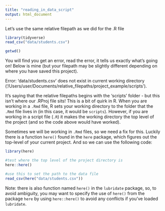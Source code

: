 ```yaml
---
title: "reading_in_data_script"
output: html_document
---
```


Let's use the same relative filepath as we did for the .R file

```r
library(tidyverse)
read_csv("data/students.csv")

getwd()
```

You will find you get an error, read the error, it tells us exactly what's going on! Below is mine (but your filepath may be slightly different depending on where you have saved this project). 

Error: 'data/students.csv' does not exist in current working directory ('/Users/user/Documents/relative_filepaths/project_example/scripts').

It's saying that the relative filepaths begins with the 'scripts' folder - but this isn't where our .RProj file sits! This is a bit of quirk in R. When you are working in a `.Rmd` file, R sets your working directory to the folder that the `.Rmd` file lives in (in this case, it would be `scripts`). However, if you are working in a script file (`.R`) it makes the working directory the top level of the project (and so the code above would have worked). 

Sometimes we will be working in `.Rmd` files, so we need a fix for this. Luckily there is a function `here()` found in the `here` package, which figures out the top-level of your current project. And so we can use the following code:

```r
library(here)

#test where the top level of the project directory is 
here::here()

#use this to set the path to the data file
read_csv(here("data/students.csv"))
```

Note: there is also function named `here()` in the `lubridate` package, so, to avoid ambiguity, you may want to specify the use of `here()` from the package `here` by using `here::here()` to avoid any conflicts if you've loaded `lubridate`. 

